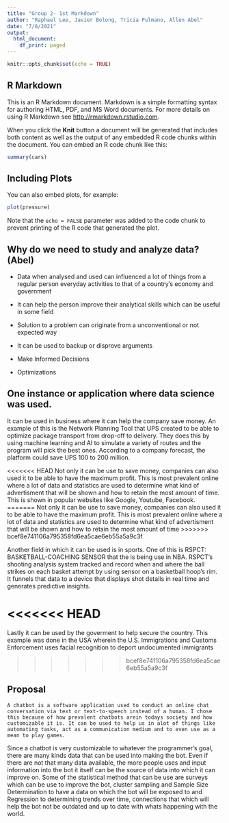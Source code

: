 ```yaml
---
title: "Group 2- 1st Markdown"
author: "Raphael Lee, Javier Bolong, Tricia Pulmano, Allen Abel"
date: "7/8/2021"
output:
  html_document:
    df_print: paged
---
```


```r
knitr::opts_chunk$set(echo = TRUE)
```

## R Markdown

This is an R Markdown document. Markdown is a simple formatting syntax for authoring HTML, PDF, and MS Word documents. For more details on using R Markdown see <http://rmarkdown.rstudio.com>.

When you click the **Knit** button a document will be generated that includes both content as well as the output of any embedded R code chunks within the document. You can embed an R code chunk like this:

```r
summary(cars)
```

## Including Plots

You can also embed plots, for example:

```r
plot(pressure)
```

Note that the `echo = FALSE` parameter was added to the code chunk to prevent printing of the R code that generated the plot.

## Why do we need to study and analyze data? (Abel)

- Data when analysed and used can influenced a lot of things from a regular person everyday activities to that of a country's economy and government

- It can help the person improve their analytical skills which can be useful in some field

- Solution to a problem can originate from a unconventional or not expected way

- It can be used to backup or disprove arguments

- Make Informed Decisions

- Optimizations


## One instance or application where data science was used.

It can be used in business where it can help the company save money. An example of this is the Network Planning Tool that UPS created to be able to optimize package transport from drop-off to delivery. They does this by using machine learning and AI to simulate a variety of routes and the program will pick the best ones. According to a company forecast, the platform could save UPS 100 to 200 million.

<<<<<<< HEAD
Not only it can be use to save money, companies can also used it to be able to have the maximum profit. This is most prevalent online where a lot of data and statistics are used to determine what kind of advertisment that will be shown and how to retain the most amount of time. This is shown in popular websites like Google, Youtube, Facebook.
=======
Not only it can be use to save money, companies can also used it to be able to have the maximum profit. This is most prevalent online where a lot of data and statistics are used to determine what kind of advertisment that will be shown and how to retain the most amount of time
>>>>>>> bcef8e741106a795358fd6ea5cae6eb55a5a9c3f

Another field in which it can be used is in sports. One of this is RSPCT: BASKETBALL-COACHING SENSOR that the is being use in NBA. RSPCT’s shooting analysis system tracked and record when and where the ball strikes on each basket attempt by using sensor on a basketball hoop’s rim. It funnels that data to a device that displays shot details in real time and generates predictive insights.

<<<<<<< HEAD
=======
Lastly it can be used by the goverment to help secure the country. This example was done in the USA wherein 
the U.S. Immigrations and Customs Enforcement uses facial recognition to deport undocumented immigrants

>>>>>>> bcef8e741106a795358fd6ea5cae6eb55a5a9c3f

## Proposal

    A chatbot is a software application used to conduct an online chat conversation via text or text-to-speech instead of a human. I chose this because of how prevalent chatbots arein todays society and how customizable it is. It can be used to help us in alot of things like automating tasks, act as a communication medium and to even use as a mean to play games. 

Since a chatbot is very customizable to whatever the programmer's goal, there are many kinds data that can be used into making the bot. Even if there are not that many data available, the more people uses and input information into the bot it itself can be the source of data into which it can improve on. Some of the statistical method that can be use are surveys which can be use to improve the bot, cluster sampling and Sample Size Determination to have a data on which the bot will be exposed to and Regression to determining trends over time, connections that which will help the bot not be outdated and up to date with whats happening with the world.
